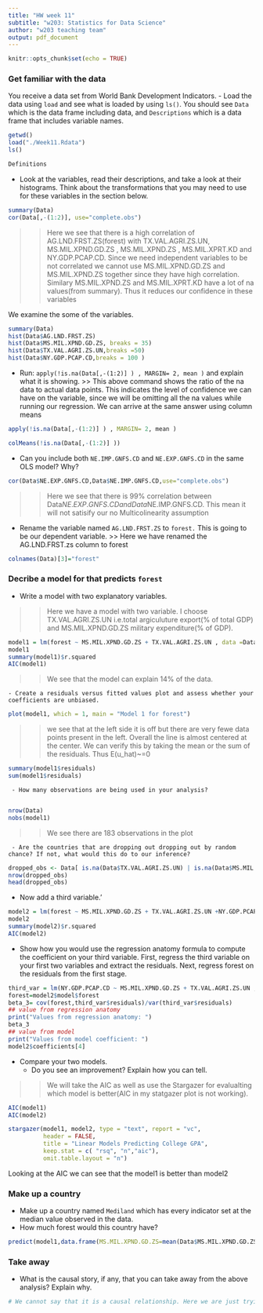 ```yaml
---
title: "HW week 11"
subtitle: "w203: Statistics for Data Science"
author: "w203 teaching team"
output: pdf_document
---
```


```r
knitr::opts_chunk$set(echo = TRUE)
```

### Get familiar with the data
You receive a data set from World Bank Development Indicators. 
  - Load the data using `load` and see what is loaded by using `ls()`. You should see `Data` which is the data frame including data, and `Descriptions` which is a data frame that includes variable names. 
```r
getwd()
load("./Week11.Rdata")
ls()
```

```r
Definitions
```

  - Look at the variables, read their descriptions, and take a look at their histograms. Think about the transformations that you may need to use for these variables in the section below. 

```r
summary(Data)
cor(Data[,-(1:2)], use="complete.obs")
```
 >> Here we see that there is a high correlation of AG.LND.FRST.ZS(forest) with TX.VAL.AGRI.ZS.UN, MS.MIL.XPND.GD.ZS , MS.MIL.XPND.ZS , MS.MIL.XPRT.KD and NY.GDP.PCAP.CD. Since we need independent variables to be not correlated  we cannot use MS.MIL.XPND.GD.ZS and MS.MIL.XPND.ZS together since they have high correlation. Similary MS.MIL.XPND.ZS and MS.MIL.XPRT.KD have a lot of na values(from summary). Thus it reduces our confidence in these variables
 
We examine the some of the variables. 
```r
summary(Data)
hist(Data$AG.LND.FRST.ZS)
hist(Data$MS.MIL.XPND.GD.ZS, breaks = 35)
hist(Data$TX.VAL.AGRI.ZS.UN,breaks =50)
hist(Data$NY.GDP.PCAP.CD,breaks = 100 )
```

  - Run: `apply(!is.na(Data[,-(1:2)] ) , MARGIN= 2, mean )` and explain what it is showing.
>> This above command shows the ratio of the na data to actual data points. This indicates the level of confidence we can have on the variable, since we will be omitting all the na values while running our regression. We can arrive at the same answer using column means
```r
apply(!is.na(Data[,-(1:2)] ) , MARGIN= 2, mean )

colMeans(!is.na(Data[,-(1:2)] ))
```
  
  - Can you include both `NE.IMP.GNFS.CD` and `NE.EXP.GNFS.CD` in the same OLS model? Why?
```r
cor(Data$NE.EXP.GNFS.CD,Data$NE.IMP.GNFS.CD,use="complete.obs")
```
 >> Here we see that there is 99% correlation between Data$NE.EXP.GNFS.CDand Data$NE.IMP.GNFS.CD. This mean it will not satisify our no Multicolinearity assumption
 
  - Rename the variable named `AG.LND.FRST.ZS` to `forest.` This is going to be our dependent variable.
>> Here we have renamed the AG.LND.FRST.zs column to forest
```r
colnames(Data)[3]="forest"

```

### Decribe a model for that predicts `forest`

  - Write a model with two explanatory variables. 

>> Here we have a model with two variable. I choose TX.VAL.AGRI.ZS.UN i.e.total argiculuture export(% of total GDP) and MS.MIL.XPND.GD.ZS military expenditure(% of GDP). 
```r
model1 = lm(forest ~ MS.MIL.XPND.GD.ZS + TX.VAL.AGRI.ZS.UN , data =Data, na.action = na.omit)
model1
summary(model1)$r.squared
AIC(model1)

```
   
>>We see that the model can explain 14% of the data.

    - Create a residuals versus fitted values plot and assess whether your coefficients are unbiased.
    
```r
plot(model1, which = 1, main = "Model 1 for forest")

```
>> we see that at the left side it is off but there are very fewe data points present in the left. Overall the line is almost centered at the center.
>> We can verify this by taking the mean or the sum of the residuals. Thus E(u_hat)~=0

```r
summary(model1$residuals)
sum(model1$residuals)
```
     - How many observations are being used in your analysis? 
     
```r
nrow(Data)
nobs(model1)

```
>> We see there are 183 observations in the plot

     - Are the countries that are dropping out dropping out by random chance? If not, what would this do to our inference? 
```r
dropped_obs <- Data[ is.na(Data$TX.VAL.AGRI.ZS.UN) | is.na(Data$MS.MIL.XPND.GD.ZS) | is.na(Data$forest),]
nrow(dropped_obs)
head(dropped_obs)
```

  - Now add a third variable.'
```r
model2 = lm(forest ~ MS.MIL.XPND.GD.ZS + TX.VAL.AGRI.ZS.UN +NY.GDP.PCAP.CD , data =Data, na.action = na.omit)
model2
summary(model2)$r.squared
AIC(model2)
```
  - Show how you would use the regression anatomy formula to compute the coefficient on your third variable.  First, regress the third variable on your first two variables and extract the residuals.  Next, regress forest on the residuals from the first stage.
  
```r
third_var = lm(NY.GDP.PCAP.CD ~ MS.MIL.XPND.GD.ZS + TX.VAL.AGRI.ZS.UN , data= model2$model,na.action = na.omit )
forest=model2$model$forest
beta_3= cov(forest,third_var$residuals)/var(third_var$residuals)
## value from regression anatomy
print("Values from regression anatomy: ")
beta_3
## value from model
print("Values from model coefficient: ") 
model2$coefficients[4]
```
  - Compare your two models.
      - Do you see an improvement? Explain how you can tell.

>> We will take the AIC as well as use the Stargazer for evalualting which model is better(AIC in my statgazer plot is not working).
```r
AIC(model1)
AIC(model2)
```


```r
stargazer(model1, model2, type = "text", report = "vc",
          header = FALSE,
          title = "Linear Models Predicting College GPA",
          keep.stat = c( "rsq", "n","aic"),
          omit.table.layout = "n")
```
Looking at the AIC we can see that the model1 is better than model2


### Make up a country

  - Make up a country named `Mediland` which has every indicator set at the median value observed in the data. 
  - How much forest would this country have?
    
```r
predict(model1,data.frame(MS.MIL.XPND.GD.ZS=mean(Data$MS.MIL.XPND.GD.ZS,na.rm = TRUE),TX.VAL.AGRI.ZS.UN =mean(Data$TX.VAL.AGRI.ZS.UN,na.rm = TRUE )))
```
### Take away

  - What is the causal story, if any, that you can take away from the above analysis? Explain why.

```r
# We cannot say that it is a causal relationship. Here we are just trying to fit a line that best fits the model. There might be are other variables such a rainfall, weather conditions that are important for forest developments but are not included in this model. These are captured as error .i.e u . Also in the model see some negative fitted values. These is impossible values for forest area thus we indicating that the error in the model is high. 
```